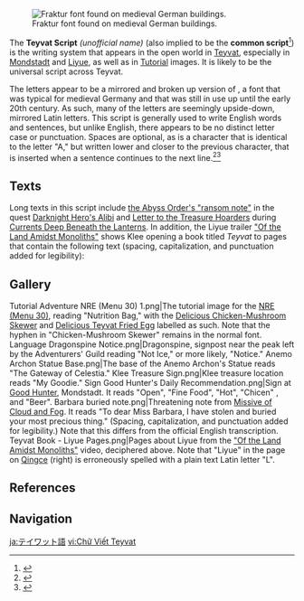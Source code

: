 {{CustomTabs
|tab1 = Overview
|tab2 = Texts
}}
{{Community}}
{{Terminology Infobox
|image        = Teyvat Common Language Alphabet.png
|caption      = The Teyvat common language alphabet
|type         = Languages
}}
[[File:Fraktur.jpg|thumb|Fraktur font found on medieval German buildings.]]
<section begin="Description" />The '''Teyvat Script''' ''(unofficial name)'' (also implied to be the '''common script'''<ref>{{Ref/Quest|The Phaethons' Syrtos}}</ref>) is the writing system that appears in the open world in [[Teyvat]], especially in [[Mondstadt]] and [[Liyue]], as well as in [[Tutorial]] images. It is likely to be the universal script across Teyvat.<section end="Description" />

The letters appear to be a mirrored and broken up version of {{w|Fraktur}}, a font that was typical for medieval Germany and that was still in use up until the early 20th century. As such, many of the letters are seemingly upside-down, mirrored Latin letters. This script is generally used to write English words and sentences, but unlike English, there appears to be no distinct letter case or punctuation. Spaces are optional, as is a character that is identical to the letter "A," but written lower and closer to the previous character, that is inserted when a sentence continues to the next line.<ref>{{Ref/Item|Letter to the Treasure Hoarders}}</ref><ref>{{Ref/Item|Letter from the Abyss Order}}</ref>

==Texts==
{{Main|Teyvat Script/Texts}}
Long texts in this script include [[Letter from the Abyss Order|the Abyss Order's "ransom note"]] in the quest [[Darknight Hero's Crisis|Darknight Hero's Alibi]] and [[Letter to the Treasure Hoarders]] during [[Currents Deep Beneath the Lanterns]]. In addition, the Liyue trailer [https://youtu.be/5DuZblVxG3I "Of the Land Amidst Monoliths"] shows Klee opening a book titled ''Teyvat'' to pages that contain the following text (spacing, capitalization, and punctuation added for legibility):
{{Quote|...reason that it's necessary for the peacekeepers of Liyue to keep an eye on the location. People nowadays have often forgotten that Liyue's peace and prosperity is not granted but earned from iron and blood, from perseverance and diligence. Legend also claims that the fallen Archon does not die but slowly emits their potency in which monstrous creature{{sic}}<br /><br />Qingce<br /><br />One of the highest mountain {{sic}} of Liyue. It is told that there was a monster named Chi suppressed under<!-- English errors are in the original text. Also note that only two pages are shown, so the abrupt beginning and ending are expected.-->
}}
==Gallery==
<gallery>
Tutorial Adventure NRE (Menu 30) 1.png|The tutorial image for the [[NRE (Menu 30)]], reading "Nutrition Bag," with the [[Delicious Chicken-Mushroom Skewer]] and [[Delicious Teyvat Fried Egg]] labelled as such. Note that the hyphen in "Chicken-Mushroom Skewer" remains in the normal font.
Language Dragonspine Notice.png|Dragonspine, signpost near the peak left by the Adventurers' Guild reading "Not Ice," or more likely, "Notice."
Anemo Archon Statue Base.png|The base of the Anemo Archon's Statue reads "The Gateway of Celestia."
Klee Treasure Sign.png|Klee treasure location reads "My Goodie."
Sign Good Hunter's Daily Recommendation.png|Sign at [[Good Hunter]], Mondstadt. It reads "Open", "Fine Food", "Hot", "Chicen" {{sic}}, and "Beer".
Barbara buried note.png|Threatening note from [[Missive of Cloud and Fog]]. It reads "To dear Miss Barbara, I have stolen and buried your most precious thing." (Spacing, capitalization, and punctuation added for legibility.) Note that this differs from the official English transcription.
Teyvat Book - Liyue Pages.png|Pages about Liyue from the [https://youtu.be/5DuZblVxG3I "Of the Land Amidst Monoliths"] video, deciphered above. Note that "Liyue" in the page on [[Qingce Village|Qingce]] (right) is erroneously spelled with a plain text Latin letter "L".
</gallery>
<!--
==Notes==
{{Reflist|note=1}}
-->
==References==
{{Reflist}}

==Navigation==
{{Lore Navbox|state=collapsed}}
{{Language Navbox}}

[[ja:テイワット語]]
[[vi:Chữ Viết Teyvat]]